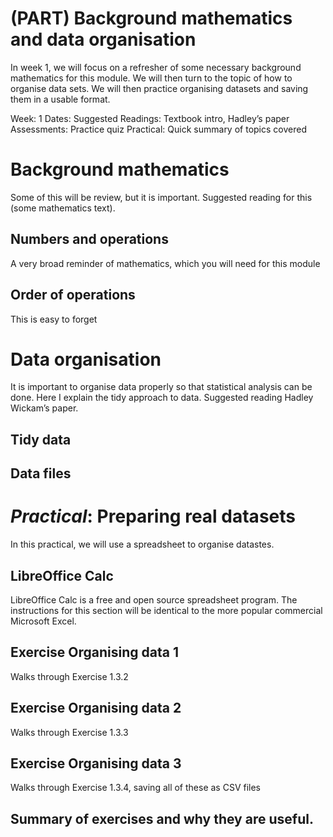 # (PART) Background mathematics and data organisation  {-}

In week 1, we will focus on a refresher of some necessary background mathematics for this module. We will then turn to the topic of how to organise data sets. We will then practice organising datasets and saving them in a usable format.

Week: 1
Dates: 
Suggested Readings: Textbook intro, Hadley's paper
Assessments: Practice quiz
Practical: Quick summary of topics covered 


# Background mathematics {#background_mathematics}

Some of this will be review, but it is important. Suggested reading for this (some mathematics text).

## Numbers and operations

A very broad reminder of mathematics, which you will need for this module

## Order of operations

This is easy to forget

# Data organisation {#data_organisation}

It is important to organise data properly so that statistical analysis can be done. Here I explain the tidy approach to data. Suggested reading Hadley Wickam's paper.

## Tidy data

## Data files

# _Practical_: Preparing real datasets

In this practical, we will use a spreadsheet to organise datastes.

## LibreOffice Calc

LibreOffice Calc is a free and open source spreadsheet program. The instructions for this section will be identical to the more popular commercial Microsoft Excel.

## Exercise Organising data 1

Walks through Exercise 1.3.2

## Exercise Organising data 2

Walks through Exercise 1.3.3

## Exercise Organising data 3

Walks through Exercise 1.3.4, saving all of these as CSV files

## Summary of exercises and why they are useful.


